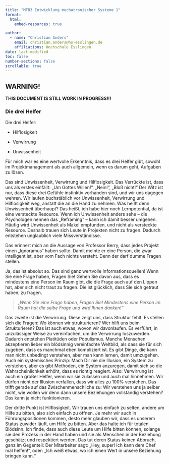 ```yaml
---
title: "MTB3 Entwicklung mechatronischer Systeme 1"
format:
  html:
    embed-resources: true

author:
  - name: "Christian Anders"
    email: christian.anders@hs-esslingen.de
    affiliations: Hochschule Esslingen
date: last-modified
toc: false
number-sections: false
scrollable: true
---
```


<!-- -------------------------------------------------------------------------

                       Callout !!! WARNING !!!

-------------------------------------------------------------------------- -->
::: {.callout-warning}
## WARNING!
**THIS DOCUMENT IS STILL WORK IN PROGRESS!!!**
:::

<!-- -------------------------------------------------------------------------

                       Die drei Helfer

-------------------------------------------------------------------------- -->

### Die drei Helfer

Die drei Helfer:

- Hilflosigkeit

- Verwirrung

- Unwissenheit

Für mich war es eine wertvolle Erkenntnis, dass es drei Helfer gibt, sowohl im Projektmanagement als auch allgemein, wenn es darum geht, Aufgaben zu lösen. 

Das sind Unwissenheit, Verwirrung und Hilflosigkeit. Das Verrückte ist, dass uns als erstes einfällt: „Um Gottes Willen!“, „Nein!“, „Bloß nicht!“ Der Witz ist nur, dass diese drei Gefühle instinktiv vorhanden sind, und wir uns dagegen wehren. Wir laufen buchstäblich vor Unwissenheit, Verwirrung und Hilflosigkeit weg, anstatt die an die Hand zu nehmen. Was heißt denn Unwissenheit überhaupt? Das heißt, ich habe hier noch Lernpotential, da ist eine versteckte Resource. Wenn ich Unwissenheit anders sehe – die Psychologen nennen das „Reframing“ – kann ich damit besser umgehen. Häufig wird Unwissenheit als Makel empfunden, und nicht als versteckte Resource. Deshalb trauen sich Leute in Projekten nicht zu fragen. Dadurch entstehen unglaublich viele Missverständisse.

Das erinnert mich an die Aussage von Professor Berry, dass jedes Projekt einen „Ignoramus“ haben sollte. Damit meinte er eine Person, die zwar intelligent ist, aber vom Fach nichts versteht. Denn der darf dumme Fragen stellen.

Ja, das ist absolut so. Das sind ganz wertvolle Informationsquellen! Wenn Sie eine Frage haben, Fragen Sie! Gehen Sie davon aus, dass es mindestens eine Person im Raum gibt, die die Frage auch auf den Lippen hat, aber sich nicht traut zu fragen. Die ist glücklich, dass Sie sich getraut haben, zu fragen.

> *„Wenn Sie eine Frage haben, Fragen Sie! Mindestens eine Person im Raum hat die selbe Frage und wird Ihnen danken!“*

Das zweite ist die Verwirrung. Diese zeigt uns, dass Struktur fehlt. Es stellen sich die Fragen: Wo können wir strukturieren? Wer hilft uns beim Strukturieren? Das ist auch etwas, wovon wir davonlaufen. Es verführt, in unzulässiger Weise zu vereinfachen, um die Verwirrung loszuwerden. Dadurch entstehen Platitüden oder Populismus. Manche Menschen akzeptieren lieber ein blödsinnig vereinfachte Weltbild, als dass sie für sich zugeben, dass es manchmal eben kompliziert ist. Es gibt Dinge, die kann man nicht unbedingt verstehen, aber man kann lernen, damit umzugehen. Auch ein systemisches Prinzip: Mach Dir nie die Illusion, ein System zu verstehen, aber es gibt Methoden, ein System anzuregen, damit sich so die Wahrscheinlichkeit erhöht, dass es richtig reagiert. Also: Verwirrung ist auch ein großer Helfer, wenn wir sie zulassen und auch mal hinnehmen. Wir dürfen nicht der Illusion verfallen, dass wir alles zu 100% verstehen. Das trifft gerade auf das Zwischenmenschliche zu: Wir verstehen uns ja selber nicht, wie wollen wir denn dann unsere Beziehungen vollständig verstehen? Das kann ja nicht funktionieren.

Der dritte Punkt ist Hilflosigkeit. Wir trauen uns einfach zu selten, andere um Hilfe zu bitten, also sich einfach zu öffnen. Je mehr wir auch in Führungspositionen kommen, desto mehr glauben wir, dass es unserem Status zuwider läuft, um Hilfe zu bitten. Aber das halte ich für totalen Blödsinn. Ich finde, dass auch diese Leute um Hilfe bitten können, solange sie den Prozess in der Hand haben und sie als Menschen in der Beziehung geschätzt und respektiert werden. Das tut deren Status keinen Abbruch, ganz im Gegenteil: Der Mitarbeiter sagt: „Hey, super! Ich kann dem Chef mal helfen!“, oder: „Ich weiß etwas, wo ich einen Wert in unsere Beziehung bringen kann.“
